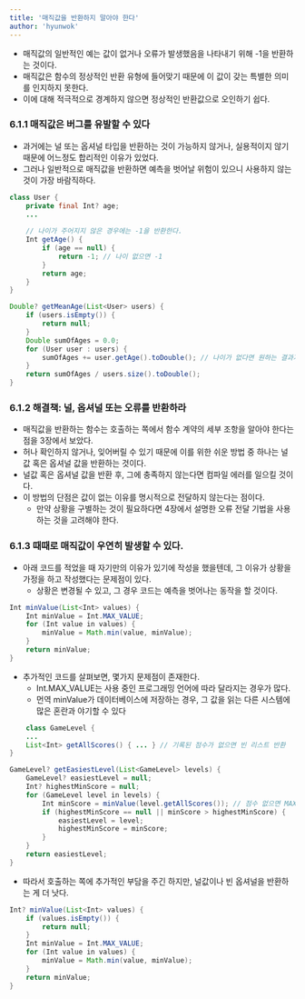 ```yaml
---
title: '매직값을 반환하지 말아야 한다'
author: 'hyunwok'
---
```


- 매직값의 일반적인 예는 값이 없거나 오류가 발생했음을 나타내기 위해 -1을 반환하는 것이다.
- 매직값은 함수의 정상적인 반환 유형에 들어맞기 때문에 이 값이 갖는 특별한 의미를 인지하지 못한다.
- 이에 대해 적극적으로 경계하지 않으면 정상적인 반환값으로 오인하기 쉽다.

### 6.1.1 매직값은 버그를 유발할 수 있다
- 과거에는 널 또는 옵셔널 타입을 반환하는 것이 가능하지 않거나, 실용적이지 않기 때문에 어느정도 합리적인 이유가 있었다.
- 그러나 일반적으로 매직값을 반환하면 예측을 벗어날 위험이 있으니 사용하지 않는 것이 가장 바람직하다.

```java
class User {
    private final Int? age;
    ...
    
    // 나이가 주어지지 않은 경우에는 -1을 반환한다.
    Int getAge() {
        if (age == null) { 
            return -1; // 나이 없으면 -1
        }
        return age;
    }
}

Double? getMeanAge(List<User> users) {
    if (users.isEmpty()) {
        return null;
    }
    Double sumOfAges = 0.0;
    for (User user : users) {
        sumOfAges += user.getAge().toDouble(); // 나이가 없다면 원하는 결과가 나오지 않음
    }
    return sumOfAges / users.size().toDouble();
}
```

### 6.1.2 해결책: 널, 옵셔널 또는 오류를 반환하라
- 매직값을 반환하는 함수는 호출하는 쪽에서 함수 계약의 세부 조항을 알아야 한다는 점을 3장에서 보았다.
- 허나 확인하지 않거나, 잊어버릴 수 있기 때문에 이를 위한 쉬운 방법 중 하나는 널값 혹은 옵셔널 값을 반환하는 것이다.
- 널값 혹은 옵셔널 값을 반환 후, 그에 충족하지 않는다면 컴파일 에러를 일으킬 것이다.
- 이 방법의 단점은 값이 없는 이유를 명시적으로 전달하지 않는다는 점이다.
    - 만약 상황을 구별하는 것이 필요하다면 4장에서 설명한 오류 전달 기법을 사용하는 것을 고려해야 한다.

### 6.1.3 때때로 매직값이 우연히 발생할 수 있다.
- 아래 코드를 적었을 때 자기만의 이유가 있기에 작성을 했을텐데, 그 이유가 상황을 가정을 하고 작성했다는 문제점이 있다.
    - 상황은 변경될 수 있고, 그 경우 코드는 예측을 벗어나는 동작을 할 것이다.

```java
Int minValue(List<Int> values) {
    Int minValue = Int.MAX_VALUE;
    for (Int value in values) {
        minValue = Math.min(value, minValue);
    }
    return minValue;
}
```

- 추가적인 코드를 살펴보면, 몇가지 문제점이 존재한다.
    - Int.MAX_VALUE는 사용 중인 프로그래밍 언어에 따라 달라지는 경우가 많다.
    - 먼역 minValue가 데이터베이스에 저장하는 경우, 그 값을 읽는 다른 시스템에 많은 혼란과 야기할 수 있다
```java
    class GameLevel {
    ...
    List<Int> getAllScores() { ... } // 기록된 점수가 없으면 빈 리스트 반환
}

GameLevel? getEasiestLevel(List<GameLevel> levels) {
    GameLevel? easiestLevel = null;
    Int? highestMinScore = null;
    for (GameLevel level in levels) {
        Int minScore = minValue(level.getAllScores()); // 점수 없으면 MAX_VALUE 반환
        if (highestMinScore == null || minScore > highestMinScore) {
            easiestLevel = level;
            highestMinScore = minScore;
        }
    }
    return easiestLevel;
}
```

- 따라서 호출하는 쪽에 추가적인 부담을 주긴 하지만, 널값이나 빈 옵셔널을 반환하는 게 더 낫다.

```java 
Int? minValue(List<Int> values) {
    if (values.isEmpty()) {
        return null;
    }
    Int minValue = Int.MAX_VALUE;
    for (Int value in values) {
        minValue = Math.min(value, minValue);
    }
    return minValue;
}
```